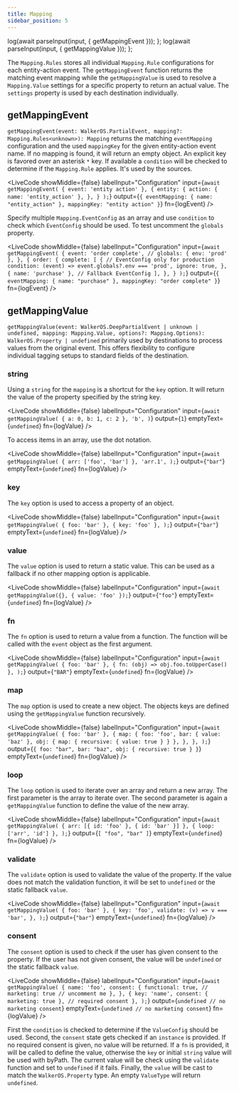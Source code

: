 ```yaml
---
title: Mapping
sidebar_position: 5
---
```



  log(await parseInput(input, { getMappingEvent }));
};
  log(await parseInput(input, { getMappingValue }));
};

The `Mapping.Rules` stores all
individual&nbsp;<Link to="/docs/destinations/event_mapping#mapping-rule">`Mapping.Rule`</Link>
configurations for
each&nbsp;<Link to="/docs/getting_started/event-model">entity-action
event</Link>. The&nbsp;<Link to="#getmappingevent">`getMappingEvent`</Link>
function returns the matching event mapping while
the&nbsp;<Link to="#getmappingvalue">`getMappingValue`</Link> is used to resolve
a `Mapping.Value` settings for a specific property to return an actual value.
The `settings` property is used by
each&nbsp;<Link to="/docs/destinations">destination</Link> individually.

## getMappingEvent

`getMappingEvent(event: WalkerOS.PartialEvent, mapping?: Mapping.Rules<unknown>): Mapping`
returns the matching `eventMapping` configuration and the used `mappingKey` for
the given entity-action event name. If no mapping is found, it will return an
empty object. An explicit key is favored over an asterisk `*` key. If available
a `condition` will be checked to determine if the `Mapping.Rule` applies. It's
used by the&nbsp;<Link to="/docs/sources">sources</Link>.

<LiveCode
  showMiddle={false}
  labelInput="Configuration"
  input={`await getMappingEvent(
    { event: 'entity action' },
    {
      entity: {
        action: { name: 'entity_action' },
      },
    }
  );`}
  output={`{
    eventMapping: {
      name: "entity_action"
    },
    mappingKey: "entity action"
  }`}
  fn={logEvent}
/>

Specify multiple `Mapping.EventConfig` as an array and use `condition` to check
which `EventConfig` should be used. To test uncomment the `globals` property.

<LiveCode
  showMiddle={false}
  labelInput="Configuration"
  input={`await getMappingEvent(
    {
      event: 'order complete',
      // globals: { env: 'prod' },
    },
    {
      order: {
        complete: [
          {
            // EventConfig only for production
            condition: (event) =>
              event.globals?.env === 'prod',
            ignore: true,
          },
          { name: 'purchase' }, // Fallback EventConfig
        ],
      },
    }
  );`}
  output={`{
    eventMapping: {
      name: "purchase"
    },
    mappingKey: "order complete"
  }`}
  fn={logEvent}
/>

## getMappingValue

`getMappingValue(event: WalkerOS.DeepPartialEvent | unknown | undefined, mapping: Mapping.Value, options?: Mapping.Options): WalkerOS.Property | undefined`
primarily used by&nbsp;<Link to="/docs/destinations">destinations</Link> to
process values from the original event. This offers flexibility to configure
individual&nbsp;<Link to="/docs/sources/html-tagging">tagging setups</Link> to
standard fields of the destination.

### string

Using a `string` for the `mapping` is a shortcut for the `key` option. It will
return the value of the property specified by the string key.

<LiveCode
  showMiddle={false}
  labelInput="Configuration"
  input={`await getMappingValue(
    { a: 0, b: 1, c: 2 },
    'b',
  )`}
  output={`1`}
  emptyText={`undefined`}
  fn={logValue}
/>

To access items in an array, use the dot notation.

<LiveCode
  showMiddle={false}
  labelInput="Configuration"
  input={`await getMappingValue(
    { arr: ['foo', 'bar'] },
    'arr.1',
  );`}
  output={`"bar"`}
  emptyText={`undefined`}
  fn={logValue}
/>

### key

The `key` option is used to access a property of an object.

<LiveCode
  showMiddle={false}
  labelInput="Configuration"
  input={`await getMappingValue(
    { foo: 'bar' },
    { key: 'foo' },
  );`}
  output={`"bar"`}
  emptyText={`undefined`}
  fn={logValue}
/>

### value

The `value` option is used to return a static value. This can be used as a
fallback if no other mapping option is applicable.

<LiveCode
  showMiddle={false}
  labelInput="Configuration"
  input={`await getMappingValue({}, { value: 'foo' });`}
  output={`"foo"`}
  emptyText={`undefined`}
  fn={logValue}
/>

### fn

The `fn` option is used to return a value from a function. The function will be
called with the `event` object as the first argument.

<LiveCode
  showMiddle={false}
  labelInput="Configuration"
  input={`await getMappingValue(
    { foo: 'bar' },
    { fn: (obj) => obj.foo.toUpperCase() },
  );`}
  output={`"BAR"`}
  emptyText={`undefined`}
  fn={logValue}
/>

### map

The `map` option is used to create a new object. The objects keys are defined
using the `getMappingValue` function recursively.

<LiveCode
  showMiddle={false}
  labelInput="Configuration"
  input={`await getMappingValue(
    { foo: 'bar' },
    {
      map: {
        foo: 'foo',
        bar: { value: 'baz' },
        obj: { map: { recursive: { value: true } } },
      },
    },
  );`}
  output={`{
    foo: "bar",
    bar: "baz",
    obj: {
      recursive: true
    }
  }`}
  emptyText={`undefined`}
  fn={logValue}
/>

### loop

The `loop` option is used to iterate over an array and return a new array. The
first parameter is the array to iterate over. The second parameter is again a
`getMappingValue` function to define the value of the new array.

<LiveCode
  showMiddle={false}
  labelInput="Configuration"
  input={`await getMappingValue(
    { arr: [{ id: 'foo' }, { id: 'bar' }] },
    { loop: ['arr', 'id'] },
  );`}
  output={`[
    "foo",
    "bar"
  ]`}
  emptyText={`undefined`}
  fn={logValue}
/>

### validate

The `validate` option is used to validate the value of the property. If the
value does not match the validation function, it will be set to `undefined` or
the static fallback `value`.

<LiveCode
  showMiddle={false}
  labelInput="Configuration"
  input={`await getMappingValue(
    { foo: 'bar' },
    {
      key: 'foo',
      validate: (v) => v === 'bar',
    },
  );`}
  output={`"bar"`}
  emptyText={`undefined`}
  fn={logValue}
/>

### consent

The `consent` option is used to check if the user has given consent to the
property. If the user has not given consent, the value will be `undefined` or
the static fallback `value`.

<LiveCode
  showMiddle={false}
  labelInput="Configuration"
  input={`await getMappingValue(
    {
      name: 'foo',
      consent: {
        functional: true,
        // marketing: true // uncomment me
      },
    },
    {
      key: 'name',
      consent: { marketing: true }, // required consent
    },
  );`}
  output={`undefined // no marketing consent`}
  emptyText={`undefined // no marketing consent`}
  fn={logValue}
/>

First the `condition` is checked to determine if the `ValueConfig` should be
used. Second, the `consent` state gets checked if an `instance` is provided. If
no required consent is given, no value will be returned. If a `fn` is provided,
it will be called to define the value, otherwise the `key` or initial `string`
value will be used
with&nbsp;<Link to="/docs/utils/helper#getbypath">byPath</Link>. The current
value will be check using the `validate` function and set to `undefined` if it
fails. Finally, the `value` will be cast to match the `WalkerOS.Property` type.
An empty `ValueType` will return `undefined`.
